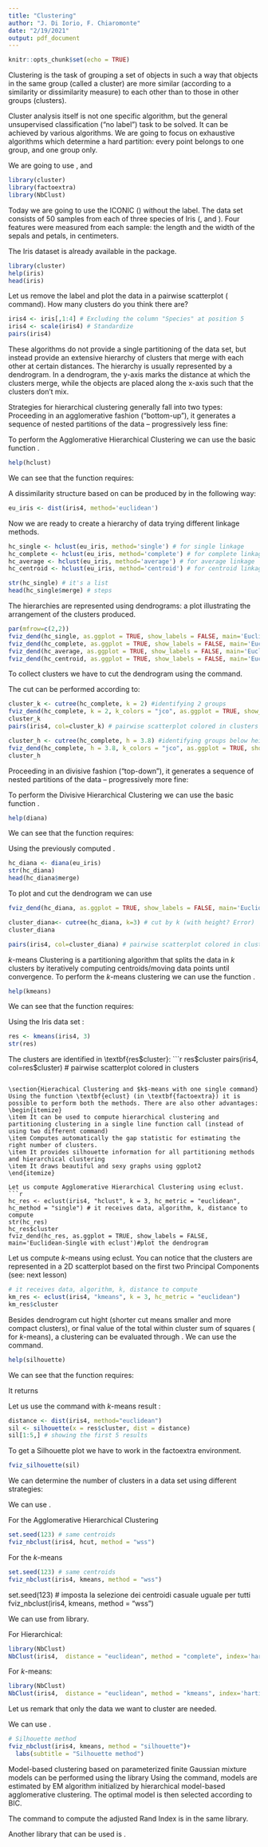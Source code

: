 ```yaml
---
title: "Clustering"
author: "J. Di Iorio, F. Chiaromonte"
date: "2/19/2021"
output: pdf_document
---
```


```r
knitr::opts_chunk$set(echo = TRUE)
```


Clustering is the task of grouping a set of objects in such a way that objects in the same group (called a cluster) are more similar (according to a similarity or dissimilarity measure) to each other than to those in other groups (clusters).

Cluster analysis itself is not one specific algorithm, but the general unsupervised classification ("no label") task to be solved. It can be achieved by various algorithms. We are going to focus on exhaustive algorithms which determine a hard partition: every point belongs to one group, and one group only.

\section{Libraries}
We are going to use \textbf{cluster},\textbf{factoextra} and \textbf{NbClust}

```r
library(cluster)
library(factoextra)
library(NbClust)
```

\section{Data}

Today we are going to use the ICONIC \textbf{Anderson's Iris data set} (\url{https://en.wikipedia.org/wiki/Iris_flower_data_set})  without the \textit{Species} label. The data set consists of 50 samples from each of three species of Iris (\textit{Iris setosa}, \textit{Iris virginica} and \textit{Iris versicolor}). Four features were measured from each sample: the length and the width of the sepals and petals, in centimeters. 

The Iris dataset is already available in the \textbf{cluster} package.

```r
library(cluster)
help(iris)
head(iris)
```

Let us remove the \textit{Species} label and plot the data in a pairwise scatterplot (\textbf{pairs} command). How many clusters do you think there are?

```r
iris4 <- iris[,1:4] # Excluding the column "Species" at position 5
iris4 <- scale(iris4) # Standardize
pairs(iris4)
```

\section{Hierarchical Clustering}

These algorithms do not provide a single partitioning of the data set, but instead provide an extensive hierarchy of clusters that merge with each other at certain distances. The hierarchy is usually represented by a dendrogram. In a dendrogram, the y-axis marks the distance at which the clusters merge, while the objects are placed along the x-axis such that the clusters don't mix.

Strategies for hierarchical clustering generally fall into two types:
\begin{itemize}
  \item Agglomerative Hierarchical Clustering
  \item Divisive Hierarchical Clustering
\end{itemize}

\subsection{Agglomerative Hierarchical Clustering}
Proceeding in an agglomerative fashion (“bottom-up”), it generates a sequence of nested partitions of the data – progressively less fine:
\begin{itemize}
  \item Start from n clusters, each containing one data point
  \item At each iteration: \begin{itemize}
  \item Find the two closest clusters.
  \item Merge them and update the list of clusters.
  \item Update the matrix of cluster distances.
  \end{itemize}
  \item Iterate until all data points belong to the same cluster
\end{itemize}

To perform the Agglomerative Hierarchical Clustering we can use the basic function \textbf{hclust}.

```r
help(hclust)
```

We can see that the function requires:
\begin{itemize}
  \item \textbf{d:} a dissimilarity structure
  \item \textbf{method:} the linkage method to be used.
\end{itemize}

A dissimilarity structure based on \textbf{Euclidean distance} can be produced by \textbf{dist} in the following way:
```r
eu_iris <- dist(iris4, method='euclidean')
```

Now we are ready to create a hierarchy of data trying different linkage methods.
```r
hc_single <- hclust(eu_iris, method='single') # for single linkage
hc_complete <- hclust(eu_iris, method='complete') # for complete linkage
hc_average <- hclust(eu_iris, method='average') # for average linkage
hc_centroid <- hclust(eu_iris, method='centroid') # for centroid linkage

str(hc_single) # it's a list
head(hc_single$merge) # steps
```

The hierarchies are represented using dendrograms: a plot illustrating the arrangement of the clusters produced.

```r
par(mfrow=c(2,2))
fviz_dend(hc_single, as.ggplot = TRUE, show_labels = FALSE, main='Euclidean-Single')
fviz_dend(hc_complete, as.ggplot = TRUE, show_labels = FALSE, main='Euclidean-Complete')
fviz_dend(hc_average, as.ggplot = TRUE, show_labels = FALSE, main='Euclidean-Centroid')
fviz_dend(hc_centroid, as.ggplot = TRUE, show_labels = FALSE, main='Euclidean-Centroid')
```

To collect clusters we have to cut the dendrogram using the \textbf{cutree} command.

The cut can be performed according to:
\begin{itemize}
  \item \textbf{k:} an integer scalar or vector with the desired number of groups
\end{itemize}

```r
cluster_k <- cutree(hc_complete, k = 2) #identifying 2 groups
fviz_dend(hc_complete, k = 2, k_colors = "jco", as.ggplot = TRUE, show_labels = FALSE, main='Euclidean-Complete')
cluster_k
pairs(iris4, col=cluster_k) # pairwise scatterplot colored in clusters

```

\begin{itemize}
 \item \textbf{h:} numeric scalar or vector with heights where the tree should be 
\end{itemize}
```r
cluster_h <- cutree(hc_complete, h = 3.8) #identifying groups below height 3.8
fviz_dend(hc_complete, h = 3.8, k_colors = "jco", as.ggplot = TRUE, show_labels = FALSE, main='Euclidean-Complete')
cluster_h
```

\subsection{Divisive Hierarchical Clustering}
Proceeding in an divisive fashion (“top-down”), it generates a sequence of nested partitions of the data – progressively more fine:
\begin{itemize}
  \item Start from one cluster containing all data point
  \item At each iteration: \begin{itemize}
  \item Find the largest cluster.
  \item Split it.
  \item Update the cluster list.
  \end{itemize}
  \item Iterate until all data points belong to a separate cluster.
\end{itemize}

To perform the Divisive Hierarchical Clustering we can use the basic function \textit{diana}.

```r
help(diana)
```

We can see that the function requires:
\begin{itemize}
  \item \textbf{x:} data matrix or data frame, or dissimilarity matrix 
\end{itemize}

Using the previously computed \textbf{eu_iris}.
```r
hc_diana <- diana(eu_iris)
str(hc_diana)
head(hc_diana$merge)
```

To plot and cut the dendrogram we can use 
```r
fviz_dend(hc_diana, as.ggplot = TRUE, show_labels = FALSE, main='Euclidean-Complete')#plot the dendrogram

cluster_diana<- cutree(hc_diana, k=3) # cut by k (with height? Error)
cluster_diana

pairs(iris4, col=cluster_diana) # pairwise scatterplot colored in clusters
```

\section{$k$-means Clustering}
$k$-means Clustering is a partitioning algorithm that splits the data in $k$ clusters by iteratively computing centroids/moving data points until convergence.
To perform the $k$-means clustering we can use the function \textbf{kmeans}.

```r
help(kmeans)
```

We can see that the function requires:
\begin{itemize}
  \item \textbf{x:} numeric matrix of data
  \item \textbf{centers:} either the number of clusters, say $k$, or a set of initial (distinct) cluster centres. If a number, a random set of (distinct) rows in x is chosen as the initial centres.
\end{itemize}

Using the Iris data set \textbf{iris4}:
```r
res <- kmeans(iris4, 3)
str(res)
```

The clusters are identified in \textbf{res$cluster}:
```r
res$cluster
pairs(iris4, col=res$cluster) # pairwise scatterplot colored in clusters
```

\section{Hierachical Clustering and $k$-means with one single command}
Using the function \textbf{eclust} (in \textbf{factoextra}) it is possible to perform both the methods. There are also other advantages:
\begin{itemize}
\item It can be used to compute hierarchical clustering and partitioning clustering in a single line function call (instead of using two different command)
\item Computes automatically the gap statistic for estimating the right number of clusters.
\item It provides silhouette information for all partitioning methods and hierarchical clustering
\item It draws beautiful and sexy graphs using ggplot2
\end{itemize}

Let us compute Agglomerative Hierarchical Clustering using eclust.
```r
hc_res <- eclust(iris4, "hclust", k = 3, hc_metric = "euclidean", hc_method = "single") # it receives data, algorithm, k, distance to compute
str(hc_res)
hc_res$cluster
fviz_dend(hc_res, as.ggplot = TRUE, show_labels = FALSE, main='Euclidean-Single with eclust')#plot the dendrogram
```

Let us compute $k$-means using eclust.
You can notice that the clusters are represented in a 2D scatterplot based on the first two Principal Components (see: next lesson)
```r
# it receives data, algorithm, k, distance to compute
km_res <- eclust(iris4, "kmeans", k = 3, hc_metric = "euclidean") 
km_res$cluster
```

\section{Evaluating a Clustering Solution}
Besides dendrogram cut hight (shorter cut means smaller and more compact clusters), or final value of the total within cluster sum of squares (\textbf{tot.withinss} for $k$-means), a clustering can be evaluated through \textit{Silhouette widths}.
We can use the \textbf{silhouette} command.

```r
help(silhouette)
```

We can see that the function requires:
\begin{itemize}
  \item \textbf{x:} an integer vector with $k$ different integer cluster codes
  \item \textbf{dist:} a dissimilarity object 
\end{itemize}

It returns \textit{"an object, $sil$, of class silhouette which is an $n$x3 matrix with attributes. For each observation $i$, $sil[i,]$ contains the cluster to which $i$ belongs as well as the neighbor cluster of $i$ (the cluster, not containing $i$, for which the average dissimilarity between its observations and $i$ is minimal), and the silhouette width $s(i)$ of the observation."}

Let us use the \textbf{silhouette} command with  $k$-means result :
```r
distance <- dist(iris4, method="euclidean")
sil <- silhouette(x = res$cluster, dist = distance)
sil[1:5,] # showing the first 5 results
```

To get a Silhouette plot we have to work in the factoextra environment.
```r
fviz_silhouette(sil)
```

\section{Approaches to determine the number of clusters in a data set}
We can determine the number of clusters in a data set using different strategies:
\begin{itemize}
\item Within cluster dissimilarity/distance (\textbf{tot.withinss})
\item Hartigan Index
\item Average Silhouette
\end{itemize}

\subsection{Within cluster dissimilarity/distance}
\begin{itemize}
\item \textbf{Hierarchical:} Dissimilarity levels (heights) at which clusters are formed by cuong. 
\item \textbf{$k$-means:} Within clusters sum of squares (what the algorithm finds a local minimum for)
\end{itemize}

We can use  \textbf{fviz-nbclust}.

For the Agglomerative Hierarchical Clustering
```r
set.seed(123) # same centroids
fviz_nbclust(iris4, hcut, method = "wss")
```

For the $k$-means
```r
set.seed(123) # same centroids
fviz_nbclust(iris4, kmeans, method = "wss")
```

set.seed(123) # imposta la selezione dei centroidi casuale uguale per tutti
fviz_nbclust(iris4, kmeans, method = "wss")


\subsection{Hartigan Index}
We can use \textbf{NbClust} from \textbf{NbClust} library.

For Hierarchical:
```r
library(NbClust)
NbClust(iris4,  distance = "euclidean", method = "complete", index='hartigan')
```

For $k$-means:
```r
library(NbClust)
NbClust(iris4,  distance = "euclidean", method = "kmeans", index='hartigan')
```

Let us remark that only the data we want to cluster are needed.

\subsection{Average Silhouette}
We can use \textbf{fviz-nbclust}.

```r
# Silhouette method
fviz_nbclust(iris4, kmeans, method = "silhouette")+
  labs(subtitle = "Silhouette method")
```

\section{Clustering Additions}
Model-based clustering based on parameterized finite Gaussian mixture models can be performed using the \textbf{Mclust} library Using the \textbf{Mclust} command, models are estimated by EM algorithm initialized by hierarchical model-based agglomerative clustering. The optimal model is then selected according to BIC.

The command \textbf{adjustedRandIndex} to compute the adjusted Rand Index is in the same library.

Another library that can be used is \textbf{clusterR}. 